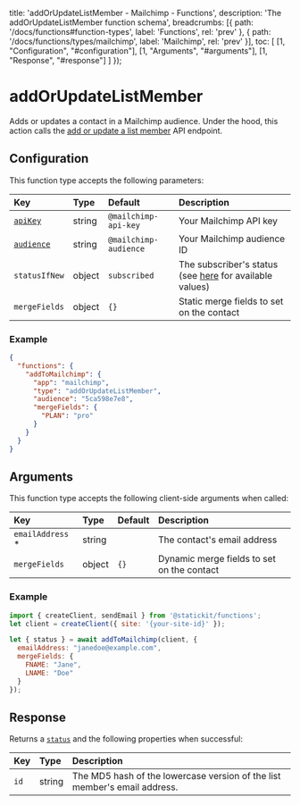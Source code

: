
  title: 'addOrUpdateListMember - Mailchimp - Functions',
  description: 'The addOrUpdateListMember function schema',
  breadcrumbs: [{
    path: '/docs/functions#function-types',
    label: 'Functions',
    rel: 'prev'
  },
  {
    path: '/docs/functions/types/mailchimp',
    label: 'Mailchimp',
    rel: 'prev'
  }],
  toc: [
    [1, "Configuration", "#configuration"],
    [1, "Arguments", "#arguments"],
    [1, "Response", "#response"]
  ]
});

# addOrUpdateListMember

Adds or updates a contact in a Mailchimp audience. Under the hood, this action calls the [add or update a list member](https://mailchimp.com/developer/reference/lists/list-members/#put_/lists/-list_id-/members/-subscriber_hash-) API endpoint.

## Configuration

This function type accepts the following parameters:

| Key                        | Type                     | Default                        | Description                                                  |
| :------------------------- | :----------------------- | :----------------------------- | :----------------------------------------------------------- |
| [`apiKey`](/docs/functions/types/mailchimp#api-key)       | string                   | `@mailchimp-api-key`           | Your Mailchimp API key                                       |
| [`audience`](/docs/functions/types/mailchimp#audience-id)    | string                   | `@mailchimp-audience`          | Your Mailchimp audience ID                                   |
| `statusIfNew`              | object                   | `subscribed`                   | The subscriber's status (see [here](https://mailchimp.com/developer/reference/lists/list-members/#put_/lists/-list_id-/members/-subscriber_hash-) for available values)                          |
| `mergeFields`              | object                   | `{}`                           | Static merge fields to set on the contact                    |

### Example

```json
{
  "functions": {
    "addToMailchimp": {
      "app": "mailchimp",
      "type": "addOrUpdateListMember",
      "audience": "5ca598e7e8",
      "mergeFields": {
        "PLAN": "pro"
      }
    }
  }
}
```

## Arguments

This function type accepts the following client-side arguments when called:

| Key                        | Type                     | Default                        | Description                                                  |
| :------------------------- | :----------------------- | :----------------------------- | :----------------------------------------------------------- |
| `emailAddress` *           | string                   |                                | The contact's email address                                  |
| `mergeFields`              | object                   | `{}`                           | Dynamic merge fields to set on the contact                   |

### Example

```js
import { createClient, sendEmail } from '@statickit/functions';
let client = createClient({ site: '{your-site-id}' });

let { status } = await addToMailchimp(client, {
  emailAddress: "janedoe@example.com",
  mergeFields: {
    FNAME: "Jane",
    LNAME: "Doe"
  }
});
```

## Response

Returns a [`status`](/docs/functions#responses) and the following properties when successful:

| Key                        | Type                     |  Description                                                 |
| :------------------------- | :----------------------- | :----------------------------------------------------------- |
| `id`                       | string                   | The MD5 hash of the lowercase version of the list member's email address. |
